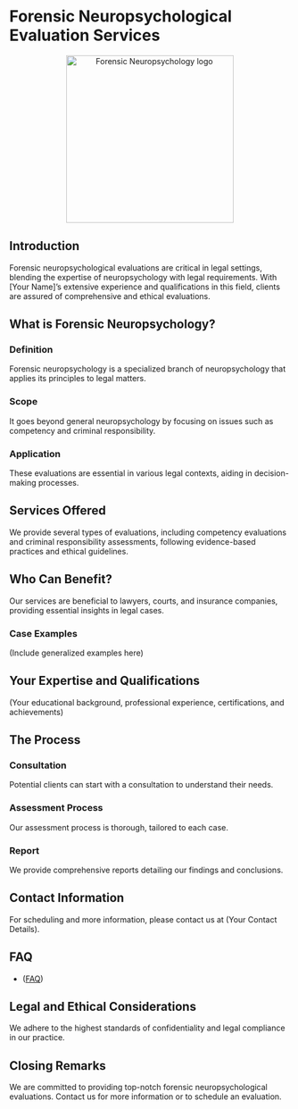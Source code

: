 # Forensic Neuropsychological Evaluation Services

<center><a><img src="forensic1.png" alt="Forensic Neuropsychology logo" width="300px"/></a></center>

## Introduction

Forensic neuropsychological evaluations are critical in legal settings, blending the expertise of neuropsychology with legal requirements. With [Your Name]'s extensive experience and qualifications in this field, clients are assured of comprehensive and ethical evaluations.

## What is Forensic Neuropsychology?

### Definition

Forensic neuropsychology is a specialized branch of neuropsychology that applies its principles to legal matters.

### Scope

It goes beyond general neuropsychology by focusing on issues such as competency and criminal responsibility.

### Application

These evaluations are essential in various legal contexts, aiding in decision-making processes.

## Services Offered

We provide several types of evaluations, including competency evaluations and criminal responsibility assessments, following evidence-based practices and ethical guidelines.

## Who Can Benefit?

Our services are beneficial to lawyers, courts, and insurance companies, providing essential insights in legal cases.

### Case Examples

(Include generalized examples here)

## Your Expertise and Qualifications

(Your educational background, professional experience, certifications, and achievements)

## The Process

### Consultation

Potential clients can start with a consultation to understand their needs.

### Assessment Process

Our assessment process is thorough, tailored to each case.

### Report

We provide comprehensive reports detailing our findings and conclusions.

<!-- ## Client Testimonials

(Include anonymized testimonials if available) -->

## Contact Information

For scheduling and more information, please contact us at (Your Contact Details).

## FAQ

- ([FAQ](../../faq/index.qmd))

## Legal and Ethical Considerations

We adhere to the highest standards of confidentiality and legal compliance in our practice.

## Closing Remarks

We are committed to providing top-notch forensic neuropsychological evaluations. Contact us for more information or to schedule an evaluation.


